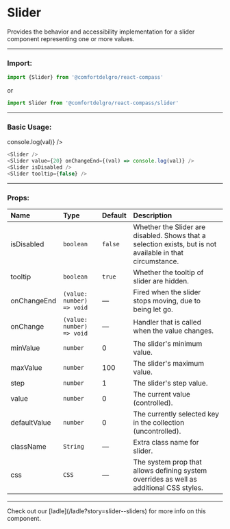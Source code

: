 
# Slider

Provides the behavior and accessibility implementation for a slider component representing one or more values.

---

### Import:

```js
import {Slider} from '@comfortdelgro/react-compass'
```

or

```js
import Slider from '@comfortdelgro/react-compass/slider'
```

---

### Basic Usage:

<section className={styles.avatarShowcaseContainer} style={{display: 'flex', flexDirection: 'column', gap: '2rem' }}>
  <div style={{width: '100%'}}>
    <Slider />
  </div>
  <div style={{width: '100%'}}>
    <Slider value={20} onChangeEnd={(val) => console.log(val)} />
  </div>
  <div style={{width: '100%'}}>
    <Slider isDisabled />
  </div>
  <div style={{width: '100%'}}>
    <Slider tooltip={false} />
  </div>
</section>

```js
<Slider />
<Slider value={20} onChangeEnd={(val) => console.log(val)} />
<Slider isDisabled />
<Slider tooltip={false} />
```

---

### Props:

| Name               | Type                       | Default     | Description                                                                                                |
| :----------------- | :---------------------     | :---------- | :--------------------------------------------------------------------------------------------------------- |
| isDisabled         | `boolean`                  | `false`     | Whether the Slider are disabled. Shows that a selection exists, but is not available in that circumstance. |
| tooltip            | `boolean`                  | `true`      | Whether the tooltip of slider are hidden.                                                                  |
| onChangeEnd        | `(value: number) => void`  | —           | Fired when the slider stops moving, due to being let go.                                                   |
| onChange           | `(value: number) => void`  | —           | Handler that is called when the value changes.                                                             |
| minValue           | `number`                   | 0           | The slider's minimum value.                                                                                |
| maxValue           | `number`                   | 100         | The slider's maximum value.                                                                                |
| step               | `number`                   | 1           | The slider's step value.                                                                                   |
| value              | `number`                   | 0           | The current value (controlled).                                                                            |
| defaultValue       | `number`                   | 0           | The currently selected key in the collection (uncontrolled).                                               |
| className          | `String`                   | —           | Extra class name for slider.                                                                               |
| css                | `CSS`                      | —           | The system prop that allows defining system overrides as well as additional CSS styles.                    |

---

<Callout>
  Check out our [ladle](/ladle?story=slider--sliders) for more info on this
  component.
</Callout>

